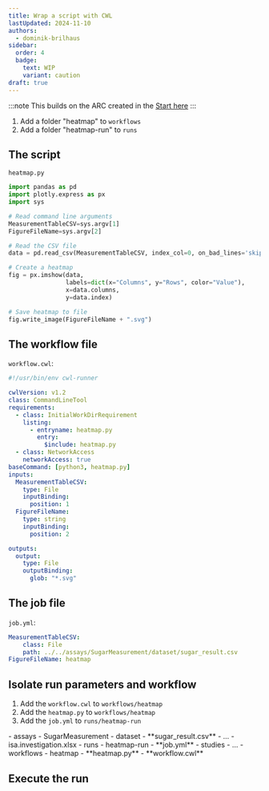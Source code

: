 ```yaml
---
title: Wrap a script with CWL
lastUpdated: 2024-11-10
authors:
  - dominik-brilhaus
sidebar:
  order: 4
  badge:
    text: WIP
    variant: caution
draft: true
---
```



:::note
This builds on the ARC created in the [Start here](/nfdi4plants.knowledgebase/start-here/index)
:::

<Steps>

1. Add a folder "heatmap" to `workflows`
2. Add a folder "heatmap-run" to `runs` 

</Steps>

## The script

`heatmap.py`

```python
import pandas as pd
import plotly.express as px
import sys

# Read command line arguments
MeasurementTableCSV=sys.argv[1]
FigureFileName=sys.argv[2]

# Read the CSV file
data = pd.read_csv(MeasurementTableCSV, index_col=0, on_bad_lines='skip')

# Create a heatmap
fig = px.imshow(data, 
                labels=dict(x="Columns", y="Rows", color="Value"),
                x=data.columns, 
                y=data.index)

# Save heatmap to file
fig.write_image(FigureFileName + ".svg")
```


## The workflow file

`workflow.cwl`: 

```yaml
#!/usr/bin/env cwl-runner

cwlVersion: v1.2
class: CommandLineTool
requirements:
  - class: InitialWorkDirRequirement
    listing:
      - entryname: heatmap.py
        entry:
          $include: heatmap.py
  - class: NetworkAccess
    networkAccess: true
baseCommand: [python3, heatmap.py]
inputs:
  MeasurementTableCSV:
    type: File
    inputBinding:
      position: 1
  FigureFileName:
    type: string
    inputBinding:
      position: 2

outputs:
  output:
    type: File
    outputBinding:
      glob: "*.svg"
```

## The job file

`job.yml`:

```yaml
MeasurementTableCSV:
    class: File
    path: ../../assays/SugarMeasurement/dataset/sugar_result.csv
FigureFileName: heatmap
```


## Isolate run parameters and workflow

<Steps>

1. Add the `workflow.cwl` to `workflows/heatmap`
1. Add the `heatmap.py` to `workflows/heatmap`
2. Add the `job.yml` to `runs/heatmap-run`

</Steps>

<FileTree>
- assays
  - SugarMeasurement
    - dataset
      - **sugar_result.csv**
    - ...
- isa.investigation.xlsx
- runs
    - heatmap-run
        - **job.yml**
- studies
- ...
- workflows
  - heatmap
    - **heatmap.py**
    - **workflow.cwl**
</FileTree>


## Execute the run

